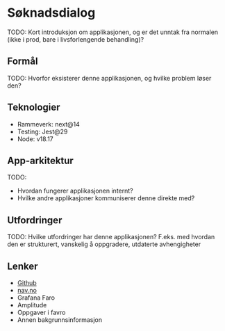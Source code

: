 # Søknadsdialog

TODO: Kort introduksjon om applikasjonen, og er det unntak fra normalen (ikke i prod, bare i livsforlengende behandling)?

## Formål

TODO: Hvorfor eksisterer denne applikasjonen, og hvilke problem løser den?

## Teknologier

- Rammeverk: next@14
- Testing: Jest@29
- Node: v18.17

## App-arkitektur

TODO:

- Hvordan fungerer applikasjonen internt?
- Hvilke andre applikasjoner kommuniserer denne direkte med?

## Utfordringer

TODO: Hvilke utfordringer har denne applikasjonen? F.eks. med hvordan den er strukturert, vanskelig å oppgradere, utdaterte avhengigheter

## Lenker

- [Github](https://github.com/navikt/dp-soknadsdialog)
- [nav.no](https://www.nav.no/dagpenger/dialog)
- Grafana Faro
- Amplitude
- Oppgaver i favro
- Annen bakgrunnsinformasjon
